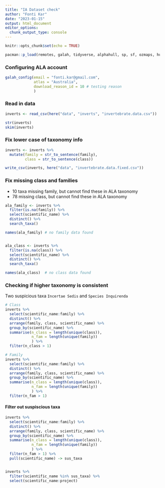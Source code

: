 ```yaml
---
title: "IA Dataset check"
author: "Fonti Kar"
date: "2023-01-15"
output: html_document
editor_options: 
  chunk_output_type: console
---
```


```r
knitr::opts_chunk$set(echo = TRUE)

pacman::p_load(remotes, galah, tidyverse, alphahull, sp, sf, ozmaps, hull2spatial, patchwork, here, stringr, skimr)
```


### Configuring ALA account
```r
galah_config(email = "fonti.kar@gmail.com", 
             atlas = "Australia",
             download_reason_id = 10 # testing reason
             )
```

### Read in data

```r
inverts <- read_csv(here("data", "inverts", "invertebrate.data.csv"))

str(inverts)
skim(inverts)

```

### Fix lower case of taxonomy info

```r
inverts <- inverts %>% 
  mutate(family = str_to_sentence(family),
         class = str_to_sentence(class)) 

write_csv(inverts, here("data", "invertebrate.data.fixed.csv"))
```

### Fix missing class and families

- 10 taxa missing family, but cannot find these in ALA taxonomy
- 78 missing class, but cannot find these in ALA taxonomy


```r
ala_family <- inverts %>% 
  filter(is.na(family)) %>%
  select(scientific_name) %>% 
  distinct() %>% 
  search_taxa() 

names(ala_family) # no family data found


ala_class <- inverts %>% 
  filter(is.na(class)) %>%
  select(scientific_name) %>% 
  distinct() %>% 
  search_taxa() 

names(ala_class)  # no class data found
```

### Checking if higher taxonomy is consistent

Two suspicious taxa `Incertae Sedis` and `Species Inquirenda` 

```r
# Class
inverts %>% 
  select(scientific_name:family) %>% 
  distinct() %>% 
  arrange(family, class, scientific_name) %>% 
  group_by(scientific_name) %>% 
  summarise(n_class = length(unique(class)),
            n_fam = length(unique(family))
            ) %>% 
  filter(n_class > 1)

# Family
inverts %>% 
  select(scientific_name:family) %>% 
  distinct() %>% 
  arrange(family, class, scientific_name) %>% 
  group_by(scientific_name) %>% 
  summarise(n_class = length(unique(class)),
            n_fam = length(unique(family))
            ) %>% 
  filter(n_fam > 1) 
```


#### Filter out suspiscious taxa

```r
inverts %>% 
  select(scientific_name:family) %>% 
  distinct() %>% 
  arrange(family, class, scientific_name) %>% 
  group_by(scientific_name) %>% 
  summarise(n_class = length(unique(class)),
            n_fam = length(unique(family))
            ) %>% 
  filter(n_fam > 1) %>% 
  pull(scientific_name) -> sus_taxa


inverts %>% 
  filter(scientific_name %in% sus_taxa) %>% 
  select(scientific_name:project)
```
